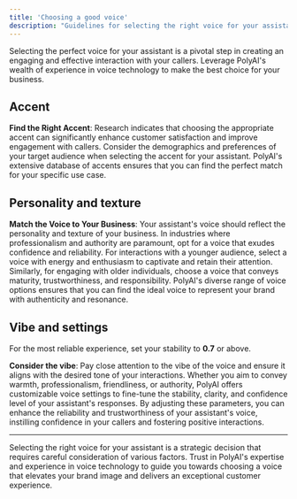 ```yaml
---
title: 'Choosing a good voice'
description: "Guidelines for selecting the right voice for your assistant, backed by PolyAI's expertise."
---
```


Selecting the perfect voice for your assistant is a pivotal step in creating an engaging and effective interaction with your
callers. Leverage PolyAI's wealth of experience in voice technology to make the best choice for your business.

## Accent

**Find the Right Accent**: Research indicates that choosing the appropriate accent can significantly enhance customer satisfaction
 and improve engagement with callers. Consider the demographics and preferences of your target audience when selecting the accent
 for your assistant. PolyAI's extensive database of accents ensures that you can find the perfect match for your specific use case.

## Personality and texture

**Match the Voice to Your Business**: Your assistant's voice should reflect the personality and texture of your business. In
 industries where professionalism and authority are paramount, opt for a voice that exudes confidence and reliability. For
 interactions with a younger audience, select a voice with energy and enthusiasm to captivate and retain their attention. Similarly,
 for engaging with older individuals, choose a voice that conveys maturity, trustworthiness, and responsibility. PolyAI's diverse
 range of voice options ensures that you can find the ideal voice to represent your brand with authenticity and resonance.

## Vibe and settings

<Tip> For the most reliable experience, set your stability to **0.7** or above. </Tip>

**Consider the vibe**: Pay close attention to the vibe of the voice and ensure it aligns with the desired tone of your interactions. Whether
you aim to convey warmth, professionalism, friendliness, or authority, PolyAI offers customizable voice settings to fine-tune the stability,
clarity, and confidence level of your assistant's responses. By adjusting these parameters, you can enhance the reliability and trustworthiness
of your assistant's voice, instilling confidence in your callers and fostering positive interactions.

---

Selecting the right voice for your assistant is a strategic decision that requires careful consideration of various factors. Trust in PolyAI's expertise and experience in voice technology to guide you towards choosing a voice that elevates your brand image and delivers an exceptional customer experience.
